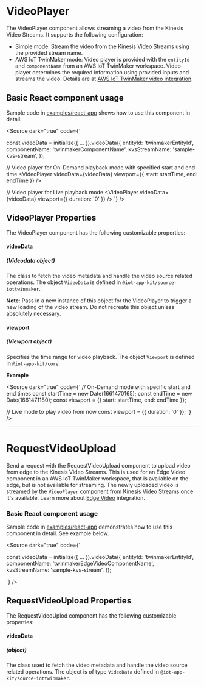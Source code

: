 
<Meta title="Components/VideoPlayer" />

# VideoPlayer

The VideoPlayer component allows streaming a video from the Kinesis Video Streams. It supports the following configuration:

- Simple mode: Stream the video from the Kinesis Video Streams using the provided stream name.
- AWS IoT TwinMaker mode: Video player is provided with the `entityId` and `componentName` from an AWS IoT TwinMaker workspace. 
  Video player determines the required information using provided inputs and streams the video. Details are at 
  [AWS IoT TwinMaker video integration](https://docs.aws.amazon.com/iot-twinmaker/latest/guide/video-integration.html).

## Basic React component usage

Sample code in [examples/react-app](https://github.com/awslabs/iot-app-kit/tree/main/examples/react-app) shows how to use this component in detail.

<Source dark="true" code={`

const videoData = initialize({ ... }).videoData({
    entityId: 'twinmakerEntityId',
    componentName: 'twinmakerComponentName',
    kvsStreamName: 'sample-kvs-stream',
});

// Video player for On-Demand playback mode with specified start and end time
<VideoPlayer
  videoData={videoData}
  viewport={{ start: startTime, end: endTime }}
/>

// Video player for Live playback mode
<VideoPlayer
  videoData={videoData}
  viewport={{ duration: '0' }}
/>
`} />

## VideoPlayer Properties

The VideoPlayer component has the following customizable properties:

#### videoData
##### (Videodata object)

The class to fetch the video metadata and handle the video source related operations. The object `VideoData` is defined in `@iot-app-kit/source-iottwinmaker`.

**Note**: Pass in a new instance of this object 
for the VideoPlayer to trigger a new loading of the video stream. Do not recreate this object unless absolutely necessary.

#### viewport
##### (Viewport object)

Specifies the time range for video playback. The object `Viewport` is defined in `@iot-app-kit/core`.

**Example**

<Source dark="true" code={`
// On-Demand mode with specific start and end times
const startTime = new Date(1661470165);
const endTime = new Date(1661471180);
const viewport = {{ start: startTime, end: endTime }};

// Live mode to play video from now
const viewport = {{ duration: '0' }};
`} />

---
# RequestVideoUpload

Send a request with the RequestVideoUpload component to upload video from edge to the Kinesis Video Streams. This is used 
for an Edge Video component in an AWS IoT TwinMaker workspace, that is available on the edge, but is not available for streaming. 
The newly uploaded video is streamed by the `VideoPlayer` component from Kinesis Video Streams once it's available. 
Learn more about [Edge Video](https://docs.aws.amazon.com/iot-twinmaker/latest/guide/video-integration.html) integration.

### Basic React component usage

Sample code in [examples/react-app](https://github.com/awslabs/iot-app-kit/tree/main/examples/react-app) demonstrates how to use this component in detail. 
See example below.

<Source dark="true" code={`

const videoData = initialize({ ... }).videoData({
    entityId: 'twinmakerEntityId',
    componentName: 'twinmakerEdgeVideoComponentName',
    kvsStreamName: 'sample-kvs-stream',
});

<RequestVideoUpload
  videoData={videoData}
/>
`} />
## RequestVideoUpload Properties

The RequestVideoUplod component has the following customizable properties:

#### videoData
##### (object)

The class used to fetch the video metadata and handle the video source related operations. The object is of type `VideoData` defined in `@iot-app-kit/source-iottwinmaker`.

